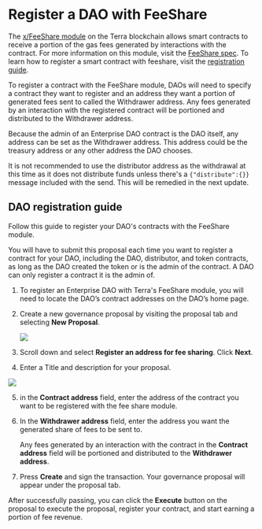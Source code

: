 

# Register a DAO with FeeShare

The [x/FeeShare module](https://docs.terra.money/develop/module-specifications/spec-feeshare) on the Terra blockchain allows smart contracts to receive a portion of the gas fees generated by interactions with the contract. For more information on this module, visit the [FeeShare spec](https://docs.terra.money/develop/module-specifications/spec-feeshare). To learn how to register a smart contract with feeshare, visit the [registration guide](https://docs.terra.money/develop/guides/register-feeshare/). 

To register a contract with the FeeShare module, DAOs will need to specify a contract they want to register and an address they want a portion of generated fees sent to called the Withdrawer address. Any fees generated by an interaction with the registered contract will be portioned and distributed to the Withdrawer address. 

Because the admin of an Enterprise DAO contract is the DAO itself, any address can be set as the Withdrawer address.  This address could be the treasury address or any other address the DAO chooses. 

<Admonition type="danger" title="Setting a withdrawal address">

It is not recommended to use the distributor address as the withdrawal at this time as it does not distribute funds unless there's a `{"distribute":{}}` message included with the send. This will be remedied in the next update. 

</Admonition>


## DAO registration guide

Follow this guide to register your DAO's contracts with the FeeShare module. 

<Admonition type="tip" title="Registering each contract">

You will have to submit this proposal each time you want to register a contract for your DAO, including the DAO, distributor, and token contracts, as long as the DAO created the token or is the admin of the contract. A DAO can only register a contract it is the admin of. 

</Admonition>

1. To register an Enterprise DAO with Terra's FeeShare module, you will need to locate the DAO’s contract addresses on the DAO’s home page.

2. Create a new governance proposal by visiting the proposal tab and selecting **New Proposal**. 

   <img
     className="readme-img-md"
     src="/img/screens/register1.png"
   />

3. Scroll down and select **Register an address for fee sharing**. Click **Next**. 


4. Enter a Title and description for your proposal.

<img
    className="readme-img-md"
    src="/img/screens/register2.png"
/>

5. in the **Contract address** field, enter the address of the contract you want to be registered with the fee share module. 

6. In the **Withdrawer address** field, enter the address you want the generated share of fees to be sent to. 

    Any fees generated by an interaction with the contract in the **Contract address** field will be portioned and distributed to the **Withdrawer address**. 




7. Press **Create** and sign the transaction. Your governance proposal will appear under the proposal tab. 

After successfully passing, you can click the **Execute** button on the proposal to execute the proposal, register your contract, and start earning a portion of fee revenue. 



